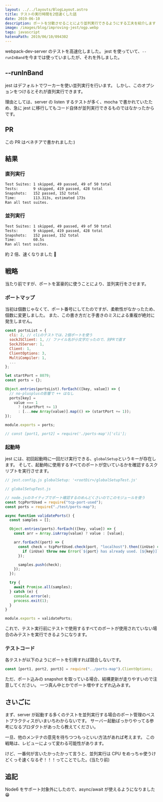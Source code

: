 ```yaml
---
layout: ../../layouts/BlogLayout.astro
title: テストの実行時間を2倍速くした話
date: 2019-06-10
description: ポートを分散させることにより並列実行できるようにする工夫を紹介します
image: /images/blog/improving-jest/ogp.webp
tags: javascript
hatenaPath: 2019/06/10/094302
---
```



webpack-dev-server のテストを高速化しました。
jest を使っていて、`--runInBand`を今までは使っていましたが、それを外しました。

## --runInBand

jest はデフォルトでワーカーを使い並列実行を行います。
しかし、このオプションをつけるとそれが直列実行できます。

理由としては、server の listen するテストが多く、mocha で書かれていたため、急に jest に移行してもコード自体が並列実行できるものではなかったからです。

## PR

<OG url="https://github.com/webpack/webpack-dev-server/pull/2005" />

この PR はベネチアで書かれました:)

<TwitterCard id="1137765296918409216" height={450} />

## 結果

### 直列実行

```sh
Test Suites: 1 skipped, 49 passed, 49 of 50 total
Tests:       9 skipped, 419 passed, 428 total
Snapshots:   152 passed, 152 total
Time:        113.313s, estimated 173s
Ran all test suites.
```

### 並列実行

```sh
Test Suites: 1 skipped, 49 passed, 49 of 50 total
Tests:       9 skipped, 419 passed, 428 total
Snapshots:   152 passed, 152 total
Time:        60.5s
Ran all test suites.
```

約 2 倍、速くなりました 🎉

## 戦略

当たり前ですが、ポートを富豪的に使うことにより、並列実行をさせます。

### ポートマップ

当初は個数じゃなくて、ポート番号にしてたのですが、柔軟性がなかったため、個数に変更しました。
また、この書き方だと手書きのミスによる重複が絶対に発生しません。

```javascript
const portsList = {
  cli: 2, // cliのテストでは、2個ポートを使う
  sockJSClient: 1, // ファイル名が小文字だったので、別PRで直す
  SockJSServer: 1,
  Client: 1,
  ClientOptions: 3,
  MultiCompiler: 1,
  ...
};

let startPort = 8079;
const ports = {};

Object.entries(portsList).forEach(([key, value]) => {
  // no-plusplusの影響で ++ はなし
  ports[key] =
    value === 1
      ? (startPort += 1)
      : [...new Array(value)].map(() => (startPort += 1));
});

module.exports = ports;

// const [port1, port2] = require('./ports-map')['cli'];
```

### 起動時

jest には、初回起動時に一回だけ実行できる、`globalSetup`というキーが存在します。
そして、起動時に使用するすべてのポートが空いているかを確認するスクリプトを実行させます。

```javascript
// jest.config.js globalSetup: '<rootDir>/globalSetupTest.js'

// globalSetupTest.js

// node.jsのネイティブでポート確認するのめんどくさいのでこのモジュールを使う
const tcpPortUsed = require("tcp-port-used");
const ports = require("./test/ports-map");

async function validatePorts() {
  const samples = [];

  Object.entries(ports).forEach(([key, value]) => {
    const arr = Array.isArray(value) ? value : [value];

    arr.forEach((port) => {
      const check = tcpPortUsed.check(port, "localhost").then((inUse) => {
        if (inUse) throw new Error(`${port} has already used. [${key}]`);
      });

      samples.push(check);
    });
  });

  try {
    await Promise.all(samples);
  } catch (e) {
    console.error(e);
    process.exit(1);
  }
}

module.exports = validatePorts;
```

これで、テスト実行前にテストで使用するすべてのポートが使用されていない場合のみテストを実行できるようになります。

### テストコード

各テストが以下のようにポートを引用すれば競合しないです。

```javascript
const [port1, port2, port3] = require("../ports-map").ClientOptions;
```

ただ、ポート込みの snapshot を取っている場合、結構更新が走りやすいので注意してください。
一つ真ん中とかでポート増やすとずれ込みます。

## さいごに

まず、server が起動する多くのテストを並列実行する場合のポート管理のベストプラクティスがいまいちわからないです。
サーバー起動ばっかりやってる参考になるプロダクトがあったら教えてください。

一旦、他のメンテナの意見を待ちつつもっといい方法があれば考えます。
この戦略は、レビューによって変わる可能性があります。

けど、一番何が言いたかったかって言うと、並列実行は CPU をめっちゃ使うけどくっそ速くなるぞ！！！ってことでした。(当たり前)

## 追記

Node6 をサポート対象外にしたので、async/await が使えるようになりました 😁
